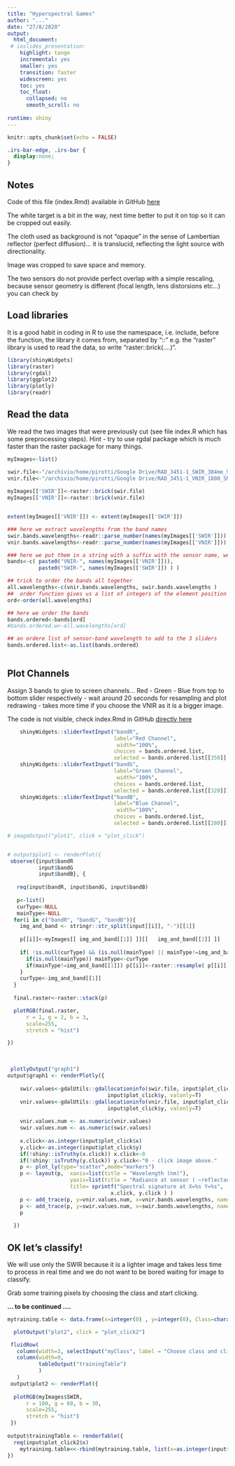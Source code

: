 ```yaml
---
title: "Hyperspectral Games"
author: "..."
date: "27/8/2020" 
output:
  html_document:
 # ioslides_presentation: 
    highlight: tango
    incremental: yes
    smaller: yes
    transition: faster
    widescreen: yes  
    toc: yes
    toc_float:
      collapsed: no
      smooth_scroll: no
      
runtime: shiny
---
```


```r
knitr::opts_chunk$set(echo = FALSE)
```
```css
.irs-bar-edge, .irs-bar {
  display:none;
}
```
<!-- ## Shiny Presentation -->

<!-- The following single character keyboard shortcuts enable alternate display modes: -->

<!-- 'f': enable fullscreen mode  -->
<!-- 'w': toggle widescreen mode  -->
<!-- 'o': enable overview mode  -->
<!-- 'h': enable code highlight mode  -->
<!-- 'p': show presenter notes -->

<!-- Pressing Esc exits all of these modes -->

## Notes

Code of this file (index.Rmd) available in GitHub [here](https://github.com/fpirotti/HyperspectralGames){target=_blank}

The white target is a bit in the way, next time better to put it on top so it can be cropped out easily.  

The cloth used as background is not "opaque" in the sense of Lambertian reflector (perfect diffusion)... it is translucid, reflecting the light source with directionality.

Image was cropped to save space and memory.

The two sensors do not provide perfect overlap with a simple rescaling, because sensor geometry is different (focal length, lens distorsions etc...) you can check by 

## Load libraries

It is a good habit in coding in R to use the namespace, i.e. include, before the function, the library it comes from, separated by "::"  e.g. the "raster" library is used to read the data, so write "raster::brick(....)".

```r

library(shinyWidgets)
library(raster)
library(rgdal) 
library(ggplot2) 
library(plotly)
library(readr) 
```

## Read the data

We read the two images that were previously cut (see file index.R which has some preprocessing steps). Hint - try to use rgdal package which is much faster than the raster package for many things.

```r

myImages<-list()

swir.file<-"/archivio/home/pirotti/Google Drive/RAD_3451-1_SWIR_384me_SN3155_22000us_2020-02-11T144756_raw_rad.tif"
vnir.file<-"/archivio/home/pirotti/Google Drive/RAD_3451-1_VNIR_1800_SN00852_22000us_2020-02-11T144756_raw_rad.tif"
  
myImages[['SWIR']]<-raster::brick(swir.file)
myImages[['VNIR']]<-raster::brick(vnir.file)


extent(myImages[['VNIR']]) <- extent(myImages[['SWIR']])

### here we extract wavelengths from the band names
swir.bands.wavelengths<-readr::parse_number(names(myImages[['SWIR']])) 
vnir.bands.wavelengths<-readr::parse_number(names(myImages[['VNIR']])) 

### here we put them in a string with a suffix with the sensor name, we will use this later to populate sliders for choosing the band combinations to plot and RGB image.
bands<-c( paste0("VNIR-", names(myImages[['VNIR']])),
          paste0("SWIR-", names(myImages[['SWIR']]) ) )

## trick to order the bands all together
all.wavelengths<-c(vnir.bands.wavelengths, swir.bands.wavelengths )
##  order function gives us a list of integers of the element position in the array in alphabetical order.
ord<-order(all.wavelengths)

## here we order the bands  
bands.ordered<-bands[ord]
#bands.ordered.w<-all.wavelengths[ord]

## an ordere list of sensor-band wavelength to add to the 3 sliders
bands.ordered.list<-as.list(bands.ordered)
  
``` 

## Plot Channels

Assign 3 bands to give to screen channels... Red - Green - Blue from top to bottom slider respectively - wait around 20 seconds for resampling and plot redrawing - takes more time if you choose the VNIR as it is a bigger image.

The code is not visible, check index.Rmd  in GitHub [directly here](https://github.com/fpirotti/HyperspectralGames/blob/master/index.Rmd){target=_blank}

```r

    shinyWidgets::sliderTextInput("bandR", 
                                  label="Red Channel",
                                   width="100%",
                                  choices = bands.ordered.list,
                                  selected = bands.ordered.list[[350]] )
    shinyWidgets::sliderTextInput("bandG", 
                                  label="Green Channel",
                                   width="100%",
                                  choices = bands.ordered.list,
                                  selected = bands.ordered.list[[320]])
    shinyWidgets::sliderTextInput("bandB", 
                                  label="Blue Channel",
                                   width="100%",
                                  choices = bands.ordered.list,
                                  selected = bands.ordered.list[[280]])

# imageOutput("plot1", click = "plot_click")


# output$plot1 <- renderPlot({
 observe({input$bandR
          input$bandG 
          input$bandB}, {
            
   req(input$bandR, input$bandG, input$bandB)
   
   p<-list()
   curType<-NULL
   mainType<-NULL
  for(i in c("bandR", "bandG", "bandB")){
    img_and_band <- stringr::str_split(input[[i]], "-")[[1]]
 
    p[[i]]<-myImages[[ img_and_band[[1]] ]][[   img_and_band[[2]] ]]
     
    if( !is.null(curType) && (is.null(mainType) || mainType!=img_and_band[[1]]) ){
      if(is.null(mainType)) mainType<-curType
      if(mainType!=img_and_band[[1]]) p[[i]]<-raster::resample( p[[i]], myImages[[mainType]] )
    }
    curType<-img_and_band[[1]]
  }
  
  final.raster<-raster::stack(p)

  plotRGB(final.raster,
      r = 1, g = 2, b = 3, 
      scale=255,
      stretch = "hist")

})

```

&nbsp;
 

```r

 plotlyOutput("graph1")
output$graph1 <- renderPlotly({
  
    swir.values<-gdalUtils::gdallocationinfo(swir.file, input$plot_click$x,
                                input$plot_click$y, valonly=T)
    vnir.values<-gdalUtils::gdallocationinfo(vnir.file, input$plot_click$x,
                                input$plot_click$y, valonly=T)
    
    vnir.values.num <- as.numeric(vnir.values)
    swir.values.num <- as.numeric(swir.values)
    
    x.click<-as.integer(input$plot_click$x)
    y.click<-as.integer(input$plot_click$y)
    if(!shiny::isTruthy(x.click)) x.click<-0
    if(!shiny::isTruthy(y.click)) y.click<-"0 - click image above."
    p <- plot_ly(type="scatter",mode="markers")
    p <- layout(p,  xaxis=list(title = "Wavelength (nm)"),
                    yaxis=list(title = "Radiance at sensor ( ~reflectance )"), 
                    title= sprintf("Spectral signature at X=%s Y=%s",  
                                 x.click, y.click ) )
    p <- add_trace(p, y=vnir.values.num, x=vnir.bands.wavelengths, name="VNIR",mode="markers")
    p <- add_trace(p, y=swir.values.num, x=swir.bands.wavelengths, name="SWIR",mode="markers")
    p
    
  }) 


```

## OK let's classify!

We will use only the SWIR because it is a lighter image and takes less time to process in real time and we do not want to be bored waiting for image to classify.

Grab some training pixels by choosing the class and start clicking.


**... to be continued ....**





```r

mytraining.table <- data.frame(x=integer(0) , y=integer(0), Class=character(0))

  plotOutput("plot2", click = "plot_click2")

 fluidRow(
   column(width=3, selectInput("myClass", label = "Choose class and click to add trainers", choices = c("Background", "White target", "Healty Plant", "Stressed Plant")) ),
   column(width=9,
          tableOutput("trainingTable")
          ) 
   )
 output$plot2 <- renderPlot({
   
  plotRGB(myImages$SWIR,
      r = 100, g = 60, b = 30, 
      scale=255,
      stretch = "hist")
 })
 
output$trainingTable <- renderTable({
  req(input$plot_click2$x)
    mytraining.table<<-rbind(mytraining.table, list(x=as.integer(input$plot_click2$x), y=as.integer(input$plot_click2$y), Class= isolate(input$myClass) ) )
})
 

```


&nbsp;


&nbsp;


&nbsp;


&nbsp;
